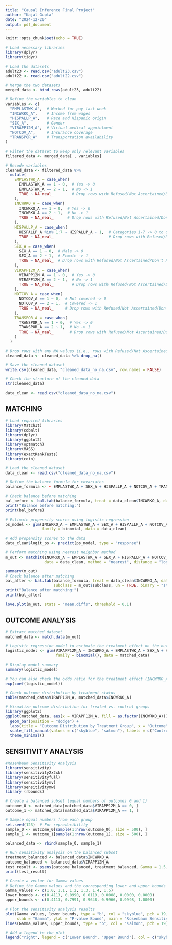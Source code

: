 ```yaml
---
title: "Causal Inference Final Project"
author: "Kajal Gupta"
date: "2024-12-20"
output: pdf_document
---
```


```r
knitr::opts_chunk$set(echo = TRUE)
```

```r
# Load necessary libraries
library(dplyr)
library(tidyr)

# Load the datasets
adult23 <- read.csv("adult23.csv")
adult22 <- read.csv("adult22.csv")

# Merge the two datasets
merged_data <- bind_rows(adult23, adult22)

# Define the variables to clean
variables <- c(
  "EMPLASTWK_A",  # Worked for pay last week
  "INCWRKO_A",    # Income from wages
  "HISPALLP_A",   # Race and Hispanic origin
  "SEX_A",        # Gender
  "VIRAPP12M_A",  # Virtual medical appointment
  "NOTCOV_A",     # Insurance coverage
  "TRANSPOR_A"    # Transportation availability
)

# Filter the dataset to keep only relevant variables
filtered_data <- merged_data[ , variables]

# Recode variables
cleaned_data <- filtered_data %>% 
  mutate(
    EMPLASTWK_A = case_when(
      EMPLASTWK_A == 1 ~ 0,  # Yes -> 0
      EMPLASTWK_A == 2 ~ 1,  # No -> 1
      TRUE ~ NA_real_        # Drop rows with Refused/Not Ascertained/Don't Know
    ),
    INCWRKO_A = case_when(
      INCWRKO_A == 1 ~ 0,  # Yes -> 0
      INCWRKO_A == 2 ~ 1,  # No -> 1
      TRUE ~ NA_real_      # Drop rows with Refused/Not Ascertained/Don't Know
    ),
    HISPALLP_A = case_when(
      HISPALLP_A %in% 1:7 ~ HISPALLP_A - 1,  # Categories 1-7 -> 0 to 6
      TRUE ~ NA_real_                        # Drop rows with Refused/Not Ascertained/Don't Know
    ),
    SEX_A = case_when(
      SEX_A == 1 ~ 0,  # Male -> 0
      SEX_A == 2 ~ 1,  # Female -> 1
      TRUE ~ NA_real_  # Drop rows with Refused/Not Ascertained/Don't Know
    ),
    VIRAPP12M_A = case_when(
      VIRAPP12M_A == 1 ~ 0,  # Yes -> 0
      VIRAPP12M_A == 2 ~ 1,  # No -> 1
      TRUE ~ NA_real_        # Drop rows with Refused/Not Ascertained/Don't Know
    ),
    NOTCOV_A = case_when(
      NOTCOV_A == 1 ~ 0,  # Not covered -> 0
      NOTCOV_A == 2 ~ 1,  # Covered -> 1
      TRUE ~ NA_real_     # Drop rows with Refused/Not Ascertained/Don't Know
    ),
    TRANSPOR_A = case_when(
      TRANSPOR_A == 1 ~ 0,  # Yes -> 0
      TRANSPOR_A == 2 ~ 1,  # No -> 1
      TRUE ~ NA_real_       # Drop rows with Refused/Not Ascertained/Don't Know
    )
  )

# Drop rows with any NA values (i.e., rows with Refused/Not Ascertained/Don't Know)
cleaned_data <- cleaned_data %>% drop_na()

# Save the cleaned dataset
write.csv(cleaned_data, "cleaned_data_no_na.csv", row.names = FALSE)

# Check the structure of the cleaned data
str(cleaned_data)

data_clean <- read.csv("cleaned_data_no_na.csv")
```


## MATCHING
```r
# Load required libraries
library(MatchIt)
library(cobalt)
library(dplyr)
library(ggplot2)
library(optmatch)
library(MASS)
library(exactRankTests)
library(coin)

# Load the cleaned dataset
data_clean <- read.csv("cleaned_data_no_na.csv")

# Define the balance formula for covariates
balance_formula <- ~ EMPLASTWK_A + SEX_A + HISPALLP_A + NOTCOV_A + TRANSPOR_A

# Check balance before matching
bal_before <- bal.tab(balance_formula, treat = data_clean$INCWRKO_A, data = data_clean, un = TRUE, binary = "std")
print("Balance before matching:")
print(bal_before)

# Estimate propensity scores using logistic regression
ps_model <- glm(INCWRKO_A ~ EMPLASTWK_A + SEX_A + HISPALLP_A + NOTCOV_A + TRANSPOR_A, 
                family = binomial, data = data_clean)

# Add propensity scores to the data
data_clean$logit_ps <- predict(ps_model, type = "response")

# Perform matching using nearest neighbor method
m_out <- matchit(INCWRKO_A ~ EMPLASTWK_A + SEX_A + HISPALLP_A + NOTCOV_A + TRANSPOR_A, 
                 data = data_clean, method = "nearest", distance = "logit")

summary(m_out)
# Check balance after matching
bal_after <- bal.tab(balance_formula, treat = data_clean$INCWRKO_A, data = data_clean, 
                     subclass = m_out$subclass, un = TRUE, binary = "std")
print("Balance after matching:")
print(bal_after)
```


```r
love.plot(m_out, stats = "mean.diffs", threshold = 0.1)
```





## OUTCOME ANALYSIS
```r
# Extract matched dataset
matched_data <- match.data(m_out)

# Logistic regression model to estimate the treatment effect on the outcome (VIRAPP12M_A)
logistic_model <- glm(VIRAPP12M_A ~ INCWRKO_A + EMPLASTWK_A + SEX_A + HISPALLP_A + NOTCOV_A + TRANSPOR_A,
                      family = binomial(), data = matched_data)

# Display model summary
summary(logistic_model)

# You can also check the odds ratio for the treatment effect (INCWRKO_A)
exp(coef(logistic_model)) 

# Check outcome distribution by treatment status
table(matched_data$VIRAPP12M_A, matched_data$INCWRKO_A)

# Visualize outcome distribution for treated vs. control groups
library(ggplot2)
ggplot(matched_data, aes(x = VIRAPP12M_A, fill = as.factor(INCWRKO_A))) +
  geom_bar(position = "dodge") +
  labs(title = "Outcome Distribution by Treatment Group", x = "Outcome", y = "Count") +
  scale_fill_manual(values = c("skyblue", "salmon"), labels = c("Control", "Treated")) +
  theme_minimal()
```



## SENSITIVITY ANALYSIS
```r
#Rosenbaum Sensitivity Analysis 
library(sensitivity)
library(sensitivity2x2xk)
library(sensitivityfull)
library(sensitivitymv)
library(sensitivitymw)
library (rbounds)

# Create a balanced subset (equal numbers of outcomes 0 and 1)
outcome_0 <- matched_data[matched_data$VIRAPP12M_A == 0, ]
outcome_1 <- matched_data[matched_data$VIRAPP12M_A == 1, ]

# Sample equal numbers from each group
set.seed(123)  # For reproducibility
sample_0 <- outcome_0[sample(1:nrow(outcome_0), size = 500), ]
sample_1 <- outcome_1[sample(1:nrow(outcome_1), size = 500), ]

balanced_data <- rbind(sample_0, sample_1)

# Run sensitivity analysis on the balanced subset
treatment_balanced <- balanced_data$INCWRKO_A
outcome_balanced <- balanced_data$VIRAPP12M_A
test_result <- psens(outcome_balanced, treatment_balanced, Gamma = 1.5, GammaInc = 0.1)
print(test_result)
```

```r
# Create a vector for Gamma values
# Define the Gamma values and the corresponding lower and upper bounds
Gamma_values <- c(1.0, 1.1, 1.2, 1.3, 1.4, 1.5)
lower_bounds <- c(0.4113, 0.0990, 0.0119, 0.0008, 0.0000, 0.0000)
upper_bounds <- c(0.4113, 0.7991, 0.9648, 0.9966, 0.9998, 1.0000)

# Plot the sensitivity analysis results
plot(Gamma_values, lower_bounds, type = "b", col = "skyblue", pch = 19, ylim = c(0, 1),
     xlab = "Gamma", ylab = "P-value Bound", main = "Rosenbaum Sensitivity Analysis")
lines(Gamma_values, upper_bounds, type = "b", col = "salmon", pch = 19)

# Add a legend to the plot
legend("right", legend = c("Lower Bound", "Upper Bound"), col = c("skyblue", "salmon"), pch = 19)
```



